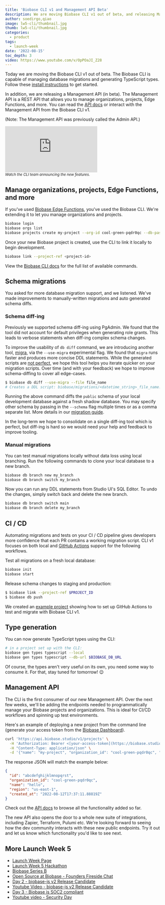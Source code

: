 ```yaml
---
title: 'Biobase CLI v1 and Management API Beta'
description: We are moving Biobase CLI v1 out of beta, and releasing Management API beta.
author: soedirgo,qiao
image: lw5-cli/thumbnail.jpg
thumb: lw5-cli/thumbnail.jpg
categories:
  - product
tags:
  - launch-week
date: '2022-08-15'
toc_depth: 3
video: https://www.youtube.com/v/OpPOaJI_Z28
---
```


Today we are moving the Biobase CLI v1 out of beta. The Biobase CLI is capable of managing database migrations and generating TypeScript types. Follow these [install instructions](https://biobase.studio/docs/guides/cli) to get started.

In addition, we are releasing a Management API (in beta). The Management API is a REST API that allows you to manage organizations, projects, Edge Functions, and more. You can read the [API docs](https://biobase.studio/docs/reference/api) or interact with the Management API from the Biobase CLI v1.

(Note: The Management API was previously called the Admin API.)

<div className="video-container">
  <iframe
    className="w-full"
    src="https://www.youtube-nocookie.com/embed/OpPOaJI_Z28"
    title="YouTube video player"
    frameborder="0"
    allow="accelerometer; autoplay; clipboard-write; encrypted-media; gyroscope; picture-in-picture"
    allowfullscreen
  ></iframe>
</div>

<small>
  <i>Watch the CLI team announcing the new features.</i>
</small>

## Manage organizations, projects, Edge Functions, and more

If you've used [Biobase Edge Functions](https://biobase.studio/blog/biobase-edge-functions#quickstart), you've used the Biobase CLI. We're extending it to let you manage organizations and projects.

```bash
biobase login
biobase orgs list
biobase projects create my-project --org-id cool-green-pqdr0qc --db-password ******** --region us-east-1
```

Once your new Biobase project is created, use the CLI to link it locally to begin development.

```bash
biobase link --project-ref <project-id>
```

View the [Biobase CLI docs](https://biobase.studio/docs/reference/cli) for the full list of available commands.

## Schema migrations

You asked for more database migration support, and we listened. We've made improvements to manually-written migrations and auto generated schema diffs.

### Schema diff-ing

Previously we supported schema diff-ing using PgAdmin. We found that the tool did not account for default privileges when generating role grants. This leads to verbose statements when diff-ing complex schema changes.

To improve the usability of `db diff` command, we are introducing another tool, [migra](https://github.com/djrobstep/migra), via the `--use-migra` experimental flag. We found that `migra` runs faster and produces more concise DDL statements. While the generated scripts are [not perfect](https://biobase.studio/blog/biobase-cli#migrations), we hope this tool helps you iterate quicker on your migration scripts. Over time (and with your feedback) we hope to improve schema-diffing to cover all edge-cases.

```bash
$ biobase db diff --use-migra --file file_name
# Creates a DDL script: biobase/migrations/<datetime_string>_file_name.sql
```

Running the above command diffs the `public` schema of your local development database against a fresh shadow database. You may specify other schema by passing in the `--schema` flag multiple times or as a comma separate list. More details in our [migration guide](https://biobase.studio/docs/guides/cli/cicd-workflow#creating-a-new-migration).

In the long-term we hope to consolidate on a single diff-ing tool which is perfect, but diff-ing is hard so we would need your help and feedback to improve tooling.

### Manual migrations

You can test manual migrations locally without data loss using local branching. Run the following commands to clone your local database to a new branch.

```bash
biobase db branch new my_branch
biobase db branch switch my_branch
```

Now you can run any DDL statements from Studio UI's SQL Editor. To undo the changes, simply switch back and delete the new branch.

```bash
biobase db branch switch main
biobase db branch delete my_branch
```

## CI / CD

Automating migrations and tests on your CI / CD pipeline gives developers more confidence that each PR contains a working migration script. CLI v1 focuses on both local and [GitHub Actions](https://github.com/biobase-ai/setup-cli) support for the following workflows.

Test all migrations on a fresh local database:

```bash
biobase init
biobase start
```

Release schema changes to staging and production:

```bash
$ biobase link --project-ref $PROJECT_ID
$ biobase db push
```

We created an [example project](https://github.com/biobase-ai/biobase-action-example) showing how to set up GitHub Actions to test and migrate with Biobase CLI v1.

## Type generation

You can now generate TypeScript types using the CLI:

```bash
# in a project set up with the CLI:
biobase gen types typescript --local
biobase gen types typescript --db-url $BIOBASE_DB_URL
```

Of course, the types aren't very useful on its own, you need some way to consume it. For that, stay tuned for tomorrow! 😉

## Management API

The CLI is the first consumer of our new Management API. Over the next few weeks, we'll be adding the endpoints needed to programmatically manage your Biobase projects and organizations. This is ideal for CI/CD workflows and spinning up test environments.

Here's an example of deploying a new project from the command line (generate your access token from the [Biobase Dashboard](https://biobase.studio/dashboard/account/tokens)).

```bash
curl 'https://api.biobase.studio/v1/projects' \
  -H 'Authorization: Bearer <[your-access-token](https://biobase.studio/dashboard/account/tokens)>' \
  -H "Content-Type: application/json" \
  -d '{"name": "my-project", "organization_id": "cool-green-pqdr0qc", "region": "us-east-1", "plan": "free", "db_pass": "********"}'
```

The response JSON will match the example below:

```json
{
  "id": "abcdefghijklmnopqrst",
  "organization_id": "cool-green-pqdr0qc",
  "name": "hello",
  "region": "us-east-1",
  "created_at": "2022-08-12T17:37:11.88819Z"
}
```

Check out the [API docs](https://biobase.studio/docs/reference/api) to browse all the functionality added so far.

The new API also opens the door to a whole new suite of integrations, including Zapier, Terraform, Pulumi etc. We're looking forward to seeing how the dev community interacts with these new public endpoints. Try it out and let us know which functionality you'd like to see next.

## More Launch Week 5

- [Launch Week Page](https://biobase.studio/launch-week)
- [Launch Week 5 Hackathon](https://biobase.studio/blog/launch-week-5-hackathon)
- [Biobase Series B](https://biobase.studio/blog/biobase-series-b)
- [Open Source at Biobase - Founders Fireside Chat](https://www.youtube.com/watch?v=4t_63HT3rZY)
- [Day 2 - biobase-js v2 Release Candidate](https://biobase.studio/blog/biobase-js-v2)
- [Youtube Video - biobase-js v2 Release Candidate](https://www.youtube.com/watch?v=iqZlPtl_b-I)
- [Day 3 - Biobase is SOC2 compliant](https://biobase.studio/blog/biobase-soc2)
- [Youtube video - Security Day](https://www.youtube.com/watch?v=6bGQotxisoY)
